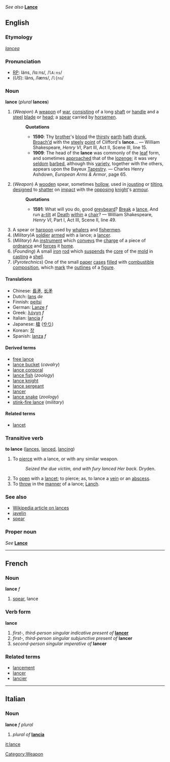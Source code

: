 {{rfc}}
{{webster}}<br><br>
''See also'' '''[[Lance]]'''

==English==
===Etymology===
{{L.}} ''[[lancea]]''

===Pronunciation===
*[[RP]]: läns, /lɑːns/, /<tt>lA:ns</tt>/
*(''US''): lăns, /læns/, /<tt>l{ns</tt>/

===Noun===
'''lance''' (''plural'' '''lances''')

#(''Weapon'') [[Category:Weapon]] A [[weapon]] of [[war]], [[consist]]ing of a long [[shaft]] or [[handle]] and a [[steel]] [[blade]] or [[head]]; a [[spear]] carried by [[horsemen]].
#:'''Quotations'''
#:*'''1590''': Thy [[brother]]'s [[blood]] the [[thirsty]] [[earth]] [[hath]] [[drunk]], [[broach|Broach'd]] with the [[steely]] [[point]] of Clifford's '''lance'''... &mdash; William Shakespeare, ''Henry VI'', Part III, Act II, Scene III, line 15.
#:*'''1909''': The head of the '''lance''' was commonly of the [[leaf]] form, and sometimes [[approach]]ed that of the [[lozenge]]; it was very [[seldom]] [[barb]]ed, although this [[variety]], together with the others, appears upon the Bayeux [[Tapestry]]. &mdash; Charles Henry Ashdown, ''European Arms & Armor'', page 65.
#(''Weapon'') A [[wooden]] spear, sometimes [[hollow]], used in [[joust]]ing or [[tilt]]ing, [[design]]ed to [[shatter]] on [[impact]] with the [[opposing]] [[knight]]'s [[armour]].
#:'''Quotations'''
#:*'''1591''': What will you do, good [[greybeard]]?  [[Break]] a [[lance]], And run [[a-tilt]] at [[Death]] [[within]] a [[chair]]? &mdash; William Shakespeare, ''Henry VI'', Part I, Act III, Scene II, line 49.
#A spear or [[harpoon]] used by [[whaler]]s and [[fishermen]].
#(''Military'')A [[soldier]] [[arm]]ed with a lance; a [[lancer]].
#(''Military'') An [[instrument]] which [[convey]]s the [[charge]] of a piece of [[ordnance]] and [[force]]s it [[home]].
#(''Founding'') A small [[iron]] [[rod]] which [[suspend]]s the [[core]] of the [[mold]] in [[cast]]ing a [[shell]].
#(''Pyrotechnics'') One of the small [[paper]] [[case]]s [[fill]]ed with [[combustible]] [[composition]], which [[mark]] the [[outline]]s of a [[figure]].

====Translations====
*Chinese: [[長矛]], [[长矛]]
*Dutch: [[lans]] ''de''
*Finnish: [[peitsi]]
*German: [[Lanze]] ''f''
*Greek: [[λόγχη]] ''f''
*Italian: [[lancia]] ''f''
*Japanese: [[槍]] ([[やり]])
*Korean: [[창]]
*Spanish: [[lanza]] ''f''

====Derived terms====
*[[free lance]]
*[[lance bucket]] (''cavalry'')
*[[lance corporal]]
*[[lance fish]] (''zoology'')
*[[lance knight]]
*[[lance sergeant]]
*[[lancer]]
*[[lance snake]] (''zoology'')
*[[stink-fire lance]] (''military'')

====Related terms====
*[[lancet]]

===Transitive verb===
'''to lance''' ([[lances]], [[lanced]], [[lancing]])

#To [[pierce]] with a lance, or with any similar weapon.
#:''Seized the due victim, and with fury lanced Her back.'' Dryden.
#To [[open]] with a [[lancet]]; to pierce; as, to lance a [[vein]] or an [[abscess]].
#To [[throw]] in the [[manner]] of a lance; [[Lanch]].

===See also===
*[[w:lance|Wikipedia article on lances]]
*[[javelin]]
*[[spear]]

===Proper noun===
''See'' '''[[Lance]]'''

----
==French==
===Noun===
'''lance''' ''f''

#[[spear]], lance

===Verb form===
'''lance'''

#''first-, third-person singular indicative present of'' '''[[lancer]]'''
#''first-, third-person singular subjunctive present of'' '''lancer'''
#''second-person singular imperative of'' '''lancer'''

===Related terms===
*[[lancement]]
*[[lancer]]
*[[lancier]]

----
==Italian==
===Noun===
'''lance''' ''f plural''

#''plural of'' '''[[lancia]]'''

[[it:lance]]